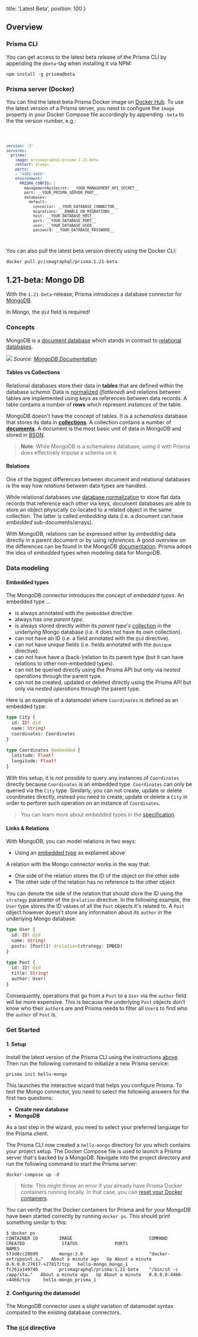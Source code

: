 
  title: 'Latest Beta',
  position: 100
}

## Overview

### Prisma CLI

You can get access to the latest beta release of the Prisma CLI by appending the `@beta`-tag when installing it via NPM:

```
npm install -g prisma@beta
```

### Prisma server (Docker)

You can find the latest beta Prisma Docker image on [Docker Hub](https://hub.docker.com/r/prismagraphql/prisma/tags/). To use the latest version of a Prisma server, you need to configure the `image` property in your Docker Compose file accordingly by appending `-beta` to the the version number, e.g.:

<Code lines="4">

```yml
version: '3'
services:
  prisma:
    image: prismagraphql/prisma:1.21-beta
    restart: always
    ports:
    - "4466:4466"
    environment:
      PRISMA_CONFIG: |
        managementApiSecret: __YOUR_MANAGEMENT_API_SECRET__
        port: __YOUR_PRISMA_SERVER_PORT__
        databases:
          default:
            connector: __YOUR_DATABASE_CONNECTOR__
            migrations: __ENABLE_DB_MIGRATIONS__
            host: __YOUR_DATABASE_HOST__
            port: __YOUR_DATABASE_PORT__
            user: __YOUR_DATABASE_USER__
            password: __YOUR_DATABASE_PASSWORD__
```

</Code>

You can also pull the latest beta version directly using the Docker CLI:

```bash
docker pull prismagraphql/prisma:1.21-beta
```

## 1.21-beta: Mongo DB

With the `1.21-beta`-release, Prisma introduces a database connector for [MongoDB](https://www.mongodb.com/).

In Mongo, the `@id` field is required!

### Concepts

MongoDB is a [document database](https://en.wikipedia.org/wiki/Document-oriented_database) which stands in contrast to [relational databases](https://en.wikipedia.org/wiki/Relational_database). 

![](https://imgur.com/vItK7n8.png)
*Source: [MongoDB Documentation](https://www.mongodb.com/blog/post/thinking-documents-part-1)*

#### Tables vs Collections

Relational databases store their data in **tables** that are defined within the database _schema_. Data is [normalized](https://en.wikipedia.org/wiki/Database_normalization) (_flattened_) and relations between tables are implemented using _keys_ as references between data records. A table contains a number of **rows** which represent _instances_ of the table.

MongoDB doesn't have the concept of tables. It is a _schemaless_ database that stores its data in **[collections](https://docs.mongodb.com/manual/reference/glossary/#term-collection)**. A collection contains a number of **[documents](https://docs.mongodb.com/manual/reference/glossary/#term-document)**. A document is the most basic unit of data in MongoDB and stored in [BSON](http://bsonspec.org/).

> **Note**: While MongoDB is a schemaless database, using it with Prisma does effectively impose a schema on it.

#### Relations

One of the biggest differences between document and relational databases is the way how _relations_ between data types are handled. 

While relational databases use [database normalization](https://en.wikipedia.org/wiki/Database_normalization) to store flat data records that reference each other via keys, document databases are able to store an object physically co-located to a related object in the same collection. The latter is called _embedding_ data (i.e. a document can have _embedded_ sub-documents/arrays).

With MongoDB, relations can be expressed either by _embedding_ data directly in a parent document or by using _references_. A good overview on the differences can be found in the MongoDB [documentation](https://www.mongodb.com/blog/post/thinking-documents-part-2#modeling-relationships-with-embedding-and-referencing). Prisma adops the idea of _embedded_ types when modeling data for MongoDB.

### Data modeling

#### Embedded types

The MongoDB connector introduces the concept of _embedded types_. An embedded type ...

- is always annotated with the `@embedded` directive.
- always has one _parent type_.
- is always stored directly _within_ its _parent type's_ [collection](https://docs.mongodb.com/manual/reference/glossary/#term-collection) in the underlying Mongo database (i.e. it does not have its own collection).
- can not have an ID (i.e. a field annotated with the `@id` directive).
- can not have unique fields (i.e. fields annotated with the `@unique` directive).
- can not have have a (back-)relation to its parent type (but it can have relations to other non-embedded types).
- can not be queried directly using the Prisma API but only via _nested operations_ through the parent type. 
- can not be created, updated or deleted directly using the Prisma API but only via _nested operations_ through the parent type. 

Here is an example of a datamodel where `Coordinates` is defined as an embedded type:

```graphql
type City {
  id: ID! @id
  name: String!
  coordinates: Coordinates
}

type Coordinates @embedded {
  latitude: Float!
  longitude: Float!
}
```

With this setup, it is _not_ possible to query any instances of `Coordinates` directly because `Coordinates` is an embedded type. `Coordinates` can only be queried via the `City` type. Similarly, you can not create, update or delete coordinates directly, instead you need to create, update or delete a `City` in order to perform such operation on an instance of `Coordinates`. 

> You can learn more about embedded types in the [specification](https://github.com/prisma/prisma/issues/2836).

#### Links & Relations

With MongoDB, you can model relations in two ways:

- Using an [embedded type](#embedded-types) as explained above

A relation with the Mongo connector works in the way that:

- One side of the relation stores the ID of the object on the other side
- The other side of the relation has no reference to the other object

You can denote the side of the relation that should store the ID using the `strategy` parameter of the `@relation` directive. In the following example, the `User` type stores the ID values of all the `Post` objects it's related to. A `Post` object however doesn't store any information about its `author` in the underlying Mongo database:

```graphql
type User {
  id: ID! @id
  name: String!
  posts: [Post!]! @relation(strategy: EMBED)
}

type Post {
  id: ID! @id
  title: String!
  author: User!
}
```

Consequently, operations that go from a `Post` to a `User` via the `author` field will be more expensive. This is because the underlying `Post` objects don't know who their `author`s are and Prisma needs to filter all `User`s to find who the `author` of `Post` is.


### Get Started

#### 1. Setup

Install the latest version of the Prisma CLI using the instructions [above](#prisma-cli). Then run the following command to initialize a new Prisma service:

```
prisma init hello-mongo
```

This launches the interactive wizard that helps you configure Prisma. To test the Mongo connector, you need to select the following answers for the first two questions:

- **Create new database**
- **MongoDB**

As a last step in the wizard, you need to select your preferred language for the Prisma client.

The Prisma CLI now created a `hello-mongo` directory for you which contains your project setup. The Docker Compose file is used to launch a Prisma server that's backed by a MongoDB. Navigate into the project directory and run the following command to start the Prisma server:

```
docker-compose up -d
```

> Note: This might throw an error if you already have Prisma Docker containers running locally. In that case, you can [reset your Docker containers](rty1-hard-resetting-the-docker-environment).

You can verify that the Docker containers for Prisma and for your MongoDB have been started correctly by running `docker ps`. This should print something similar to this:

```
$ docker ps
CONTAINER ID        IMAGE                             COMMAND                  CREATED              STATUS              PORTS                      NAMES
5f3d8cc20699        mongo:3.6                         "docker-entrypoint.s…"   About a minute ago   Up About a minute   0.0.0.0:27017->27017/tcp   hello-mongo_mongo_1
fc261a149740        prismagraphql/prisma:1.21-beta    "/bin/sh -c /app/sta…"   About a minute ago   Up About a minute   0.0.0.0:4466->4466/tcp     hello-mongo_prisma_1
```

#### 2. Configuring the datamodel

The MongoDB connector uses a slight variation of datamodel syntax compated to the existing database connectors.

### The `@id` directive

